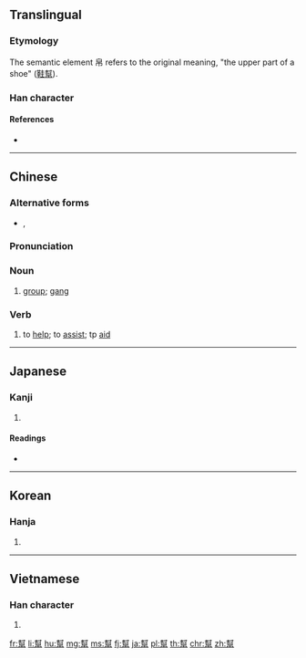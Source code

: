 {{also|帮|幇}}
==Translingual==

===Etymology===
{{Han compound|封|帛|c1=p|c2=s|t2=silks|ls=psc}}

The semantic element 帛 refers to the original meaning, "the upper part of a shoe" ([[鞋幫]]).

===Han character===
{{Han char|rn=50|rad=巾|as=14|sn=17|four=44227|canj=GIHAB|ids=⿱封帛}}

====References====
* {{Han ref|kx=0337.230|dkj=09125|dj=0644.280|hdz=10756.150|uh=5E6B|ud=24171|bh=C0B0|bd=49328}}

----

==Chinese==
{{zh-forms|s=帮}}

===Alternative forms===
* {{zh-l|幇}}, {{zh-l|幚}}

===Pronunciation===
{{zh-pron
|m=bāng
|c=bong1
|mc=y
|oc=y
|ma=Zh-bang.ogg
|cat=v,a,n
}}

===Noun===
{{zh-noun}}

# [[group]]; [[gang]]

===Verb===
{{zh-verb}}

# to [[help]]; to [[assist]]; tp [[aid]]

{{zh-cat|Elementary|Intermediate}}

----

==Japanese==

===Kanji===
{{ja-kanji|grade=|rs=巾14}}

# {{defn|lang=ja|sort=巾14}}

====Readings====
* {{ja-readings|on=[[ほう]] (hō)|kun=[[たすける]] (tasukeru)}}

----

==Korean==

===Hanja===
{{ko-hanja|hangeul=방|rv=bang|mr=pang}}

# {{defn|lang=ko|sort=巾14}}

----

==Vietnamese==

===Han character===
{{vi-hantu|[[bang]]|rs=巾14}}

# {{defn|lang=vi|sort=巾14}}

[[fr:幫]]
[[li:幫]]
[[hu:幫]]
[[mg:幫]]
[[ms:幫]]
[[fj:幫]]
[[ja:幫]]
[[pl:幫]]
[[th:幫]]
[[chr:幫]]
[[zh:幫]]